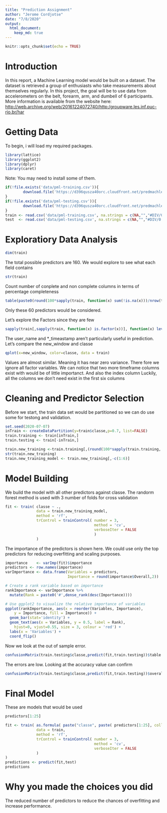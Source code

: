 ```yaml
---
title: "Prediction Assignment"
author: "Jerome Cordjotse"
date: "7/8/2020"
output:
  html_document:
    keep_md: true
---
```


```r
knitr::opts_chunk$set(echo = TRUE)
```
# Introduction
In this report, a Machine Learning model would be built on a dataset. The dataset is retrieved a group of enthusiasts who take measurements about themselves regularly. In this project, the goal will be to use data from accelerometers on the belt, forearm, arm, and dumbell of 6 participants. More information is available from the website here: <http://web.archive.org/web/20161224072740/http:/groupware.les.inf.puc-rio.br/har>


# Getting Data
To begin, i will load my required packages. 
```r
library(lattice)
library(ggplot2)
library(dplyr)
library(caret)
```
Note: You may need to install some of them.
```r
if(!file.exists('data/pml-training.csv')){
        download.file('https://d396qusza40orc.cloudfront.net/predmachlearn/pml-training.csv',destfile = 'data/pml-training.csv')
}
if(!file.exists('data/pml-testing.csv')){
        download.file('https://d396qusza40orc.cloudfront.net/predmachlearn/pml-testing.csv',destfile = 'data/pml-testing.csv')
}
train <- read.csv('data/pml-training.csv', na.strings = c(NA,"","#DIV/0!"))
test  <- read.csv('data/pml-testing.csv', na.strings = c(NA,"","#DIV/0!"))
```

# Exploratiory Data Analysis
```r
dim(train)
```
The total possible predictors are 160. We would explore to see what each field contains
```r
str(train)
```

Count number of conplete and non complete columns in terms of percentage completeness
```r
table(paste0(round(100*sapply(train, function(x) sum(!is.na(x)))/nrow(train)),'%'))
```
Only these 60 predictors would be considered.

Let's explore the Factors since they are few
```r
sapply(train[,sapply(train, function(x) is.factor(x))], function(x) levels(x))
```
The user_name and *_timeastamp aren't particularly useful in prediction.
Let's compare the new_window and classe
```r
qplot(x=new_window, color=classe, data = train)
```
Values are almost similar. Meaning it has near zero variance.
There fore we ignore all factor variables.
We can notice that two more timeframe columns exist with would be of little importanct. And also the index column
Luckily, all the columns we don't need exist in the first six columns

# Cleaning and Predictor Selection
Before we start, the train data set would be partitioned so we can do use some for testong and validation.
```r
set.seed(2020-07-07)
inTrain <- createDataPartition(y=train$classe,p=0.7, list=FALSE)
train.training <- train[inTrain,]
train.testing <- train[-inTrain,]

train.new_training <-train.training[,(round(100*sapply(train.training, function(x) sum(!is.na(x)))/nrow(train.training))>10)]
str(train.new_training)
train.new_training_model <- train.new_training[,-c(1:6)]
```

# Model Building
We build the model with all other predictors against classe. 
The randorm forest method is used with 3 number of folds for cross validation
```r
fit <- train( classe ~ .,
              data = train.new_training_model,
              method = 'rf',
              trControl = trainControl( number = 3,
                                        method = 'cv',
                                        verboseIter = FALSE
                                        )
              )
```
The importance of the predictors is shown here. We could use only the top predictors for reducing overfitting and scaling purposes.
```r

importance    <- varImp(fit)$importance
predictors <- row.names(importance)
varImportance <- data.frame(Variables = predictors, 
                            Importance = round(importance$Overall,2))

# Create a rank variable based on importance
rankImportance <- varImportance %>%
  mutate(Rank = paste0('#',dense_rank(desc(Importance))))

# Use ggplot2 to visualize the relative importance of variables
ggplot(rankImportance, aes(x = reorder(Variables, Importance), 
    y = Importance, fill = Importance)) +
  geom_bar(stat='identity') + 
  geom_text(aes(x = Variables, y = 0.5, label = Rank),
    hjust=0, vjust=0.55, size = 3, colour = 'red') +
  labs(x = 'Variables') +
  coord_flip()
```

Now we look at the out of sample error.
```r
confusionMatrix(train.testing$classe,predict(fit,train.testing))$table
```
The errors are low.
Looking at the accuracy value can confirm
```r
confusionMatrix(train.testing$classe,predict(fit,train.testing))$overall[1]
```

# Final Model 
These are models that would be used
```r
predictors[1:25]
```

```r
fit <- train( as.formula( paste("classe", paste( predictors[1:25], collapse = ' + '), sep = ' ~ ')),
              data = train,
              method = 'rf',
              trControl = trainControl( number = 3,
                                        method = 'cv',
                                        verboseIter = FALSE
              )
)
predictions <- predict(fit,test)
predictions
```

# Why you made the choices you did
The reduced number of predictors to reduce the chances of overfitting and increase performance.